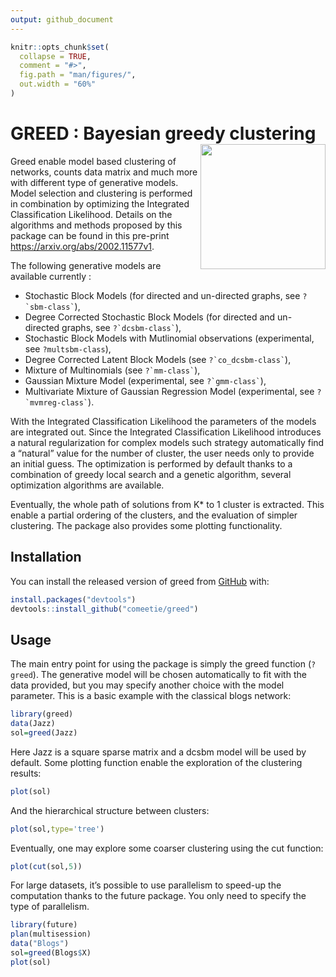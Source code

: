 ```yaml
---
output: github_document
---
```


<!-- README.md is generated from README.Rmd. Please edit that file -->

```r
knitr::opts_chunk$set(
  collapse = TRUE,
  comment = "#>",
  fig.path = "man/figures/",
  out.width = "60%"
)
```




# GREED : Bayesian greedy clustering <img src="man/figures/greed.png" width=200 align="right" />
<!-- badges: start -->
<!-- badges: end -->
Greed enable model based clustering of networks, counts data matrix and much more with different type of generative models. Model selection and clustering is performed in combination by optimizing the Integrated Classification Likelihood. Details on the algorithms and methods proposed by this package can be found in this pre-print [https://arxiv.org/abs/2002.11577v1](https://arxiv.org/abs/2002.11577v1).

The following generative models are available currently : 

* Stochastic Block Models (for directed and un-directed graphs, see ``?`sbm-class` ``), 
* Degree Corrected Stochastic Block Models (for directed and un-directed graphs, see ``?`dcsbm-class` ``),
* Stochastic Block Models with Mutlinomial observations (experimental, see `?multsbm-class`),
* Degree Corrected Latent Block Models (see ``?`co_dcsbm-class` ``),
* Mixture of Multinomials (see ``?`mm-class` ``), 
* Gaussian Mixture Model (experimental, see ``?`gmm-class` ``),
* Multivariate Mixture of Gaussian Regression Model (experimental, see ``?`mvmreg-class` ``).


With the Integrated Classification Likelihood the parameters of the models are integrated out. Since the Integrated Classification Likelihood introduces a natural regularization for complex models such strategy automatically find a "natural" value for the number of cluster, the user needs only to provide an initial guess. The optimization is performed by default thanks to a combination of greedy local search and a genetic algorithm, several optimization algorithms are available.

Eventually, the whole path of solutions from K* to 1 cluster is extracted. This enable a partial ordering of the clusters, and the evaluation of simpler clustering. The package also provides some plotting functionality.


## Installation

You can install the released version of greed from [GitHub](https://github.com/) with:

``` r
install.packages("devtools")
devtools::install_github("comeetie/greed")
```

## Usage

The main entry point for using the package is simply the greed function (`?greed`). The generative model will be chosen automatically to fit with the data provided, but you may specify another choice with the model parameter. This is a basic example with the classical blogs network:

```r
library(greed)
data(Jazz)
sol=greed(Jazz)
```

Here Jazz is a square sparse matrix and a dcsbm model will be used by default. Some plotting function enable the exploration of the clustering results:
```r
plot(sol)
```

And the hierarchical structure between clusters:
```r
plot(sol,type='tree')
```

Eventually, one may explore some coarser clustering using the cut function:
```r
plot(cut(sol,5))
```

For large datasets, it's possible to use parallelism to speed-up the computation thanks to the future package. You only need to specify the type of parallelism.
```r
library(future)
plan(multisession)
data("Blogs")
sol=greed(Blogs$X)
plot(sol)
```



